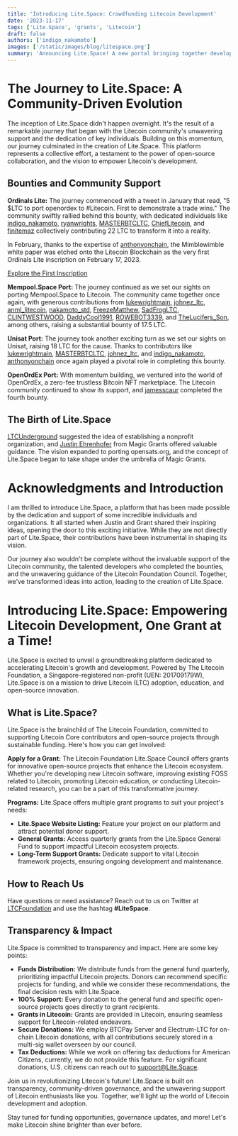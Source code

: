 ```yaml
---
title: 'Introducing Lite.Space: Crowdfunding Litecoin Development'
date: '2023-11-17'
tags: ['Lite.Space', 'grants', 'Litecoin']
draft: false
authors: ['indigo_nakamoto']
images: ['/static/images/blog/litespace.png']
summary: 'Announcing Lite.Space! A new portal bringing together developers and community supporters to accelerate development of the Litecoin ecosystem. Crowdfunding Litecoin Projects, One Open-Source Project at a Time.'
---
```


# The Journey to Lite.Space: A Community-Driven Evolution

The inception of Lite.Space didn't happen overnight. It's the result of a remarkable journey that began with the Litecoin community's unwavering support and the dedication of key individuals. Building on this momentum, our journey culminated in the creation of Lite.Space. This platform represents a collective effort, a testament to the power of open-source collaboration, and the vision to empower Litecoin's development.

## Bounties and Community Support

**Ordinals Lite:** The journey commenced with a tweet in January that read, "5 $LTC to port openordex to #Litecoin. First to demonstrate a trade wins." The community swiftly rallied behind this bounty, with dedicated individuals like [indigo_nakamoto](https://twitter.com/indigo_nakamoto), [ryanwrights](https://twitter.com/ryanwrights), [MASTERBTCLTC](https://twitter.com/MASTERBTCLTC), [ChiefLitecoin](https://twitter.com/ChiefLitecoin), and [finitemaz](https://twitter.com/finitemaz) collectively contributing 22 LTC to transform it into a reality.

In February, thanks to the expertise of [anthonyonchain](https://twitter.com/anthonyonchain), the Mimblewimble white paper was etched onto the Litecoin Blockchain as the very first Ordinals Lite inscription on February 17, 2023.

[Explore the First Inscription](https://ordinalslite.com/inscription/71e0f6dc87a473aa69787fff8e09e5eddfdca96e587928a5b1a25c0ae16dc0eei0)

**Mempool.Space Port:** The journey continued as we set our sights on porting Mempool.Space to Litecoin. The community came together once again, with generous contributions from [lukewrightmain](https://twitter.com/lukewrightmain), [johnez_ltc](https://twitter.com/johnez_ltc), [anml_litecoin](https://twitter.com/anml_litecoin), [nakamoto_std](https://twitter.com/nakamoto_std), [FreezeMatthew](https://twitter.com/FreezeMatthew), [SadFrogLTC](https://twitter.com/SadFrogLTC), [CLINTWESTWOOD](https://twitter.com/CLINTWESTWOOD), [DaddyCool1991](https://twitter.com/DaddyCool1991), [ROWEBOT3339](https://twitter.com/ROWEBOT3339), and [TheLucifers_Son](https://twitter.com/TheLucifers_Son), among others, raising a substantial bounty of 17.5 LTC.

**Unisat Port:** The journey took another exciting turn as we set our sights on Unisat, raising 18 LTC for the cause. Thanks to contributors like [lukewrightmain](https://twitter.com/lukewrightmain), [MASTERBTCLTC](https://twitter.com/MASTERBTCLTC), [johnez_ltc](https://twitter.com/johnez_ltc), and [indigo_nakamoto](https://twitter.com/indigo_nakamoto), [anthonyonchain](https://twitter.com/anthonyonchain) once again played a pivotal role in completing this bounty.

**OpenOrdEx Port:** With momentum building, we ventured into the world of OpenOrdEx, a zero-fee trustless Bitcoin NFT marketplace. The Litecoin community continued to show its support, and [jamesscaur](https://twitter.com/jamesscaur) completed the fourth bounty.

## The Birth of Lite.Space

[LTCUnderground](https://twitter.com/ltcunderground) suggested the idea of establishing a nonprofit organization, and [Justin Ehrenhofer](https://twitter.com/JEhrenhofer) from Magic Grants offered valuable guidance. The vision expanded to porting opensats.org, and the concept of Lite.Space began to take shape under the umbrella of Magic Grants.

# Acknowledgments and Introduction

I am thrilled to introduce Lite.Space, a platform that has been made possible by the dedication and support of some incredible individuals and organizations. It all started when Justin and Grant shared their inspiring ideas, opening the door to this exciting initiative. While they are not directly part of Lite.Space, their contributions have been instrumental in shaping its vision.

Our journey also wouldn't be complete without the invaluable support of the Litecoin community, the talented developers who completed the bounties, and the unwavering guidance of the Litecoin Foundation Council. Together, we've transformed ideas into action, leading to the creation of Lite.Space.

# Introducing Lite.Space: Empowering Litecoin Development, One Grant at a Time!

Lite.Space is excited to unveil a groundbreaking platform dedicated to accelerating Litecoin's growth and development. Powered by The Litecoin Foundation, a Singapore-registered non-profit (UEN: 201709179W), Lite.Space is on a mission to drive Litecoin (LTC) adoption, education, and open-source innovation.

## What is Lite.Space?

Lite.Space is the brainchild of The Litecoin Foundation, committed to supporting Litecoin Core contributors and open-source projects through sustainable funding. Here's how you can get involved:

**Apply for a Grant:** The Litecoin Foundation Lite.Space Council offers grants for innovative open-source projects that enhance the Litecoin ecosystem. Whether you're developing new Litecoin software, improving existing FOSS related to Litecoin, promoting Litecoin education, or conducting Litecoin-related research, you can be a part of this transformative journey.

**Programs:** Lite.Space offers multiple grant programs to suit your project's needs:

- **Lite.Space Website Listing:** Feature your project on our platform and attract potential donor support.
- **General Grants:** Access quarterly grants from the Lite.Space General Fund to support impactful Litecoin ecosystem projects.
- **Long-Term Support Grants:** Dedicate support to vital Litecoin framework projects, ensuring ongoing development and maintenance.

## How to Reach Us

Have questions or need assistance? Reach out to us on Twitter at [LTCFoundation](https://www.twitter.com/ltcfoundation) and use the hashtag **#LiteSpace**.

## Transparency & Impact

Lite.Space is committed to transparency and impact. Here are some key points:

- **Funds Distribution:** We distribute funds from the general fund quarterly, prioritizing impactful Litecoin projects. Donors can recommend specific projects for funding, and while we consider these recommendations, the final decision rests with Lite.Space.
- **100% Support:** Every donation to the general fund and specific open-source projects goes directly to grant recipients.
- **Grants in Litecoin:** Grants are provided in Litecoin, ensuring seamless support for Litecoin-related endeavors.
- **Secure Donations:** We employ BTCPay Server and Electrum-LTC for on-chain Litecoin donations, with all contributions securely stored in a multi-sig wallet overseen by our council.
- **Tax Deductions:** While we work on offering tax deductions for American Citizens, currently, we do not provide this feature. For significant donations, U.S. citizens can reach out to support@Lite.Space.

Join us in revolutionizing Litecoin's future! Lite.Space is built on transparency, community-driven governance, and the unwavering support of Litecoin enthusiasts like you. Together, we'll light up the world of Litecoin development and adoption.

Stay tuned for funding opportunities, governance updates, and more! Let's make Litecoin shine brighter than ever before.
